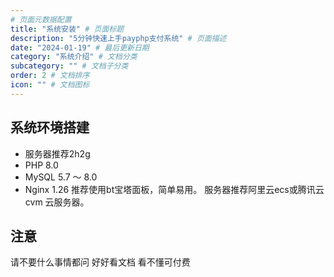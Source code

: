 ```yaml
---
# 页面元数据配置
title: "系统安装" # 页面标题
description: "5分钟快速上手payphp支付系统" # 页面描述
date: "2024-01-19" # 最后更新日期
category: "系统介绍" # 文档分类
subcategory: "" # 文档子分类
order: 2 # 文档排序
icon: "" # 文档图标
---
```


## 系统环境搭建
* 服务器推荐2h2g
* PHP 8.0
* MySQL 5.7 ～ 8.0
* Nginx 1.26
推荐使用bt宝塔面板，简单易用。
服务器推荐阿里云ecs或腾讯云cvm 云服务器。

## 注意
请不要什么事情都问
好好看文档
看不懂可付费